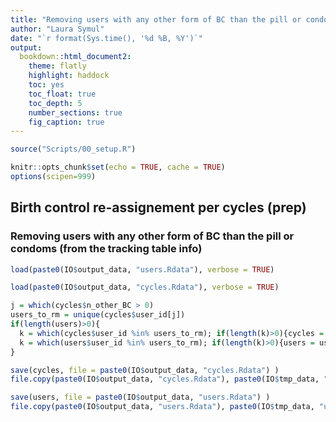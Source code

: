 ```yaml
---
title: "Removing users with any other form of BC than the pill or condoms"
author: "Laura Symul"
date: "`r format(Sys.time(), '%d %B, %Y')`"
output: 
  bookdown::html_document2: 
    theme: flatly
    highlight: haddock
    toc: yes
    toc_float: true
    toc_depth: 5
    number_sections: true
    fig_caption: true
---
```




```r
source("Scripts/00_setup.R")
```


```r
knitr::opts_chunk$set(echo = TRUE, cache = TRUE)
options(scipen=999)
```

## Birth control re-assignement per cycles (prep)

### Removing users with any other form of BC than the pill or condoms (from the tracking table info)


```r
load(paste0(IO$output_data, "users.Rdata"), verbose = TRUE)
```


```r
load(paste0(IO$output_data, "cycles.Rdata"), verbose = TRUE)
```


```r

j = which(cycles$n_other_BC > 0)
users_to_rm = unique(cycles$user_id[j])
if(length(users)>0){
  k = which(cycles$user_id %in% users_to_rm); if(length(k)>0){cycles = cycles[-k,]}
  k = which(users$user_id %in% users_to_rm); if(length(k)>0){users = users[-k,]}
}

save(cycles, file = paste0(IO$output_data, "cycles.Rdata") )
file.copy(paste0(IO$output_data, "cycles.Rdata"), paste0(IO$tmp_data, "cycles_after_BC_pre_filtering.Rdata"), overwrite = TRUE)

save(users, file = paste0(IO$output_data, "users.Rdata") )
file.copy(paste0(IO$output_data, "users.Rdata"), paste0(IO$tmp_data, "user_after_BC_pre_filtering.Rdata"), overwrite = TRUE)
```





